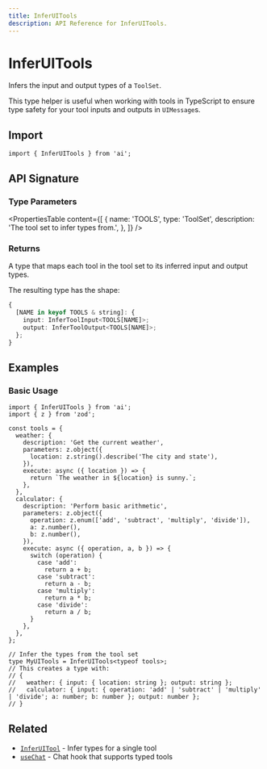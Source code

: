 ```yaml
---
title: InferUITools
description: API Reference for InferUITools.
---
```


# InferUITools

Infers the input and output types of a `ToolSet`.

This type helper is useful when working with tools in TypeScript to ensure type safety for your tool inputs and outputs in `UIMessage`s.

## Import

```tsx
import { InferUITools } from 'ai';
```

## API Signature

### Type Parameters

<PropertiesTable
  content={[
    {
      name: 'TOOLS',
      type: 'ToolSet',
      description: 'The tool set to infer types from.',
    },
  ]}
/>

### Returns

A type that maps each tool in the tool set to its inferred input and output types.

The resulting type has the shape:

```typescript
{
  [NAME in keyof TOOLS & string]: {
    input: InferToolInput<TOOLS[NAME]>;
    output: InferToolOutput<TOOLS[NAME]>;
  };
}
```

## Examples

### Basic Usage

```tsx
import { InferUITools } from 'ai';
import { z } from 'zod';

const tools = {
  weather: {
    description: 'Get the current weather',
    parameters: z.object({
      location: z.string().describe('The city and state'),
    }),
    execute: async ({ location }) => {
      return `The weather in ${location} is sunny.`;
    },
  },
  calculator: {
    description: 'Perform basic arithmetic',
    parameters: z.object({
      operation: z.enum(['add', 'subtract', 'multiply', 'divide']),
      a: z.number(),
      b: z.number(),
    }),
    execute: async ({ operation, a, b }) => {
      switch (operation) {
        case 'add':
          return a + b;
        case 'subtract':
          return a - b;
        case 'multiply':
          return a * b;
        case 'divide':
          return a / b;
      }
    },
  },
};

// Infer the types from the tool set
type MyUITools = InferUITools<typeof tools>;
// This creates a type with:
// {
//   weather: { input: { location: string }; output: string };
//   calculator: { input: { operation: 'add' | 'subtract' | 'multiply' | 'divide'; a: number; b: number }; output: number };
// }
```

## Related

- [`InferUITool`](/docs/reference/ai-sdk-ui/infer-ui-tool) - Infer types for a single tool
- [`useChat`](/docs/reference/ai-sdk-ui/use-chat) - Chat hook that supports typed tools
